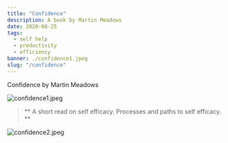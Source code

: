 ---
title: "Confidence"
description: A book by Martin Meadows
date: 2020-08-25
tags:
  - self help
  - productivity
  - efficiency
banner: ./confidence1.jpeg
slug: "/confidence"
---

Confidence by Martin Meadows

![confidence1.jpeg](confidence1.jpeg)

> ** A short read on self efficacy. Processes and paths to self efficacy. **

![confidence2.jpeg](confidence2.jpeg)